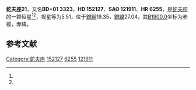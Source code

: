 {{Starbox begin
| name = 蛇夫座21
}}
{{Starbox observe
| epoch = [[J2000.0|J2000.0]]
| constell = [[蛇夫座|蛇夫座]]<ref name=SIMBAD>{{cite web
 | url=http://simbad.u-strasbg.fr/simbad/sim-id?Ident=HR+6255
 | title =Pulsating variable Star
 | publisher=Centre de Données astronomiques de Strasbourg
 | work=SIMBAD
 | accessdate=2012-07-13}}</ref><ref name=DATA>{{cite web
 | url=http://vizier.u-strasbg.fr/viz-bin/VizieR-5?-out.add=.&-source=5050&-corr=PK=HR&-out.max=9999&HR=6255
 | title=VizieR Detailed Page
 | accessdate=2012-07-13
 | archive-date=2016-03-04
 | archive-url=https://web.archive.org/web/20160304230327/http://vizier.u-strasbg.fr/viz-bin/VizieR-5?-out.add=.&-source=5050&-corr=PK=HR&-out.max=9999&HR=6255
 | dead-url=no
 }}</ref>
| 星官 = 
| ra = {{RA|16|51|24.9}}<ref name=SIMBAD /><ref name=DATA />
| dec = {{DEC|+1|12|58}}<ref name=SIMBAD /><ref name=DATA />
| appmag_v = 5.51<ref name=SIMBAD /><ref name=DATA />
}}
{{Starbox character
| class = A2V s<ref name=SIMBAD /><ref name=DATA />
| b-v = 0.05<ref name=SIMBAD /><ref name=DATA />
| u-b = 0.03<ref name=SIMBAD /><ref name=DATA />
| r-i = <ref name=SIMBAD /><ref name=DATA />
| variable = 
}}
{{Starbox astrometry
| radial_v = 0.03
| prop_mo_ra = -26
| parallax = 0.021
| p_error = 
}}
{{Starbox catalog
| names =BD+01 3323，[[SAO星表|SAO]] 121911，[[HD星表|HD]] 152127，[[HR星表|HR]] 6255}}
{{Starbox reference |Simbad=HR+6255}}
{{Starbox end}}

'''蛇夫座21'''，又名'''BD+01 3323'''，'''HD 152127'''、'''SAO 121911'''、'''HR 6255'''，是[[蛇夫座|蛇夫座]]的一颗恒星<ref name=SIMBAD /><ref name=DATA />，视星等为5.51，位于[[銀道座標系|銀經]]19.35，[[銀道座標系|銀緯]]27.04，其[[B1900.0|B1900.0]]坐标为赤經{{RA|16|46|20.5}}，赤緯{{DEC|+1|27.04|11}}。

== 参考文献 ==
{{reflist}}

{{star-stub}}

{{蛇夫座恒星}}
[[Category:蛇夫座|Category:蛇夫座]]
[[Category:HD和HDE天體|152127]]
[[Category:HR天體|6255]]
[[Category:SAO天體|121911]]